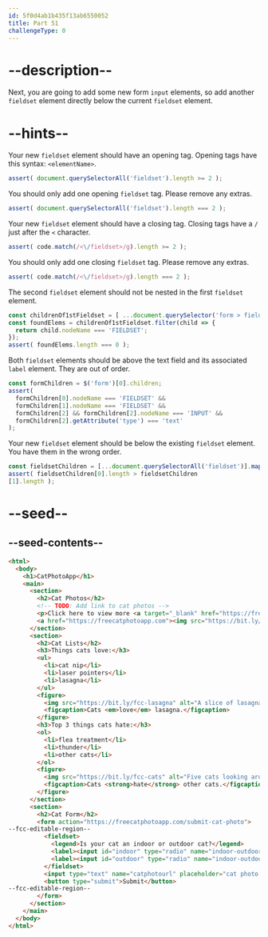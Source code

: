```yaml
---
id: 5f0d4ab1b435f13ab6550052
title: Part 51
challengeType: 0
---
```


# --description--

Next, you are going to add some new form `input` elements, so add another `fieldset` element directly below the current `fieldset` element.

# --hints--

Your new `fieldset` element should have an opening tag. Opening tags have this syntax: `<elementName>`.

```js
assert( document.querySelectorAll('fieldset').length >= 2 );
```

You should only add one opening `fieldset` tag. Please remove any extras.

```js
assert( document.querySelectorAll('fieldset').length === 2 );
```

Your new `fieldset` element should have a closing tag. Closing tags have a `/` just after the `<` character.

```js
assert( code.match(/<\/fieldset>/g).length >= 2 );
```

You should only add one closing `fieldset` tag. Please remove any extras.

```js
assert( code.match(/<\/fieldset>/g).length === 2 );
```

The second `fieldset` element should not be nested in the first `fieldset` element.

```js
const childrenOf1stFieldset = [ ...document.querySelector('form > fieldset').children ];
const foundElems = childrenOf1stFieldset.filter(child => {
  return child.nodeName === 'FIELDSET';
});
assert( foundElems.length === 0 );
```

Both `fieldset` elements should be above the text field and its associated `label` element. They are out of order.

```js
const formChildren = $('form')[0].children;
assert(
  formChildren[0].nodeName === 'FIELDSET' &&
  formChildren[1].nodeName === 'FIELDSET' &&
  formChildren[2] && formChildren[2].nodeName === 'INPUT' &&
  formChildren[2].getAttribute('type') === 'text'
);
```

Your new `fieldset` element should be below the existing `fieldset` element. You have them in the wrong order.

```js
const fieldsetChildren = [...document.querySelectorAll('fieldset')].map(elem => elem.children);
assert( fieldsetChildren[0].length > fieldsetChildren
[1].length );
```

# --seed--

## --seed-contents--

```html
<html>
  <body>
    <h1>CatPhotoApp</h1>
    <main>
      <section>
        <h2>Cat Photos</h2>
        <!-- TODO: Add link to cat photos -->
        <p>Click here to view more <a target="_blank" href="https://freecatphotoapp.com">cat photos</a>.</p>
        <a href="https://freecatphotoapp.com"><img src="https://bit.ly/fcc-relaxing-cat" alt="A cute orange cat lying on its back."></a>
      </section>
      <section>
        <h2>Cat Lists</h2>
        <h3>Things cats love:</h3>
        <ul>
          <li>cat nip</li>
          <li>laser pointers</li>
          <li>lasagna</li>
        </ul>
        <figure>
          <img src="https://bit.ly/fcc-lasagna" alt="A slice of lasagna on a plate.">
          <figcaption>Cats <em>love</em> lasagna.</figcaption>  
        </figure>
        <h3>Top 3 things cats hate:</h3>
        <ol>
          <li>flea treatment</li>
          <li>thunder</li>
          <li>other cats</li>
        </ol>
        <figure>
          <img src="https://bit.ly/fcc-cats" alt="Five cats looking around a field.">
          <figcaption>Cats <strong>hate</strong> other cats.</figcaption>  
        </figure>
      </section>
      <section>
        <h2>Cat Form</h2>
        <form action="https://freecatphotoapp.com/submit-cat-photo">
--fcc-editable-region--
          <fieldset>
            <legend>Is your cat an indoor or outdoor cat?</legend>
            <label><input id="indoor" type="radio" name="indoor-outdoor" value="indoor"> Indoor</label>
            <label><input id="outdoor" type="radio" name="indoor-outdoor" value="outdoor"> Outdoor</label>
          </fieldset>
          <input type="text" name="catphotourl" placeholder="cat photo URL" required>
          <button type="submit">Submit</button>
--fcc-editable-region--
        </form>
      </section>
    </main>
  </body>
</html>
```

